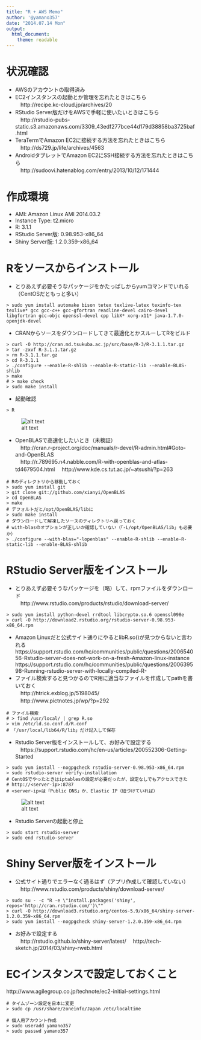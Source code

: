 ---
title: "R + AWS Memo"
author: '@yamano357'
date: "2014.07.14 Mon"
output:
  html_document:
    theme: readable
---


# 状況確認
* AWSのアカウントの取得済み
* EC2インスタンスの起動とか管理を忘れたときはこちら  
　http://recipe.kc-cloud.jp/archives/20
* RStudio Server版だけをAWSで手軽に使いたいときはこちら  
　http://rstudio-pubs-static.s3.amazonaws.com/3309_43edf277bce44d179d38858ba3725baf.html
* TeraTermでAmazon EC2に接続する方法を忘れたときはこちら  
　http://ds729.jp/life/archives/4563
* AndroidタブレットでAmazon EC2にSSH接続する方法を忘れたときはこちら  
　http://sudoovi.hatenablog.com/entry/2013/10/12/171444


# 作成環境
* AMI: Amazon Linux AMI 2014.03.2
* Instance Type: t2.micro
* R: 3.1.1
* RStudio Server版: 0.98.953-x86_64
* Shiny Server版: 1.2.0.359-x86_64


# Rをソースからインストール
* とりあえず必要そうなパッケージをかたっぱしからyumコマンドでいれる（CentOSだともっと多い）
```
> sudo yum install automake bison tetex texlive-latex texinfo-tex texlive* gcc gcc-c++ gcc-gfortran readline-devel cairo-devel libgfortran gcc-objc openssl-devel cpp libX* xorg-x11* java-1.7.0-openjdk-devel
```


* CRANからソースをダウンロードしてきて最適化とかスルーしてRをビルド
```
> curl -O http://cran.md.tsukuba.ac.jp/src/base/R-3/R-3.1.1.tar.gz
> tar -zxvf R-3.1.1.tar.gz
> rm R-3.1.1.tar.gz
> cd R-3.1.1
> ./configure --enable-R-shlib --enable-R-static-lib --enable-BLAS-shlib
> make
# > make check
> sudo make install
```


* 起動確認
```
> R
```
![alt text](figure/R.png)


* OpenBLASで高速化したいとき（未検証）  
　http://cran.r-project.org/doc/manuals/r-devel/R-admin.html#Goto-and-OpenBLAS  
　http://r.789695.n4.nabble.com/R-with-openblas-and-atlas-td4679504.html
　http://www.kde.cs.tut.ac.jp/~atsushi/?p=263
```
# Rのディレクトリから移動しておく
> sudo yum install git
> git clone git://github.com/xianyi/OpenBLAS
> cd OpenBLAS
> make
# デフォルトだと/opt/OpenBLAS/libに
> sudo make install
# ダウンロードして解凍したソースのディレクトリへ戻っておく
# with-blasのオプションが正しいか確認していない（「-L/opt/OpenBLAS/lib」も必要か）
> ./configure --with-blas="-lopenblas" --enable-R-shlib --enable-R-static-lib --enable-BLAS-shlib
```


# RStudio Server版をインストール
* とりあえず必要そうなパッケージを（略）して、rpmファイルをダウンロード  
　http://www.rstudio.com/products/rstudio/download-server/
```
> sudo yum install python-devel rrdtool libcrypto.so.6 openssl098e
> curl -O http://download2.rstudio.org/rstudio-server-0.98.953-x86_64.rpm
```


* Amazon Linuxだと公式サイト通りにやるとlibR.so()が見つからないと言われる  
 https://support.rstudio.com/hc/communities/public/questions/200654056-Rstudio-server-does-not-work-on-a-fresh-Amazon-linux-instance  
 https://support.rstudio.com/hc/communities/public/questions/200639598-Running-rstudio-server-with-locally-compiled-R-
* ファイル検索すると見つかるのでR用に適当なファイルを作成してpathを書いておく  
　http://htrick.exblog.jp/5198045/  
　http://www.pictnotes.jp/wp/?p=292
```
# ファイル検索
# > find /usr/local/ | grep R.so
> vim /etc/ld.so.conf.d/R.conf
# 「/usr/local/lib64/R/lib」だけ記入して保存
```


* Rstudio Server版をインストールして、お好みで設定する  
　https://support.rstudio.com/hc/en-us/articles/200552306-Getting-Started
```
> sudo yum install --nogpgcheck rstudio-server-0.98.953-x86_64.rpm
> sudo rstudio-server verify-installation
# CentOSでやったときはiptablesの設定が必要だったが、設定なしでもアクセスできた
# http://<server-ip>:8787
# <server-ip>は「Public DNS」か、Elastic IP（紐づけていれば）
```
![alt text](figure/rstudio_server.png)



* Rstudio Serverの起動と停止
```
> sudo start rstudio-server
> sudo end rstudio-server
```


# Shiny Server版をインストール
* 公式サイト通りでエラーなく通るはず（アプリ作成して確認していない）  
　http://www.rstudio.com/products/shiny/download-server/
```
> sudo su - -c "R -e \"install.packages('shiny', repos='http://cran.rstudio.com/')\""
> curl -O http://download3.rstudio.org/centos-5.9/x86_64/shiny-server-1.2.0.359-x86_64.rpm
> sudo yum install --nogpgcheck shiny-server-1.2.0.359-x86_64.rpm
```


* お好みで設定する  
　http://rstudio.github.io/shiny-server/latest/
　http://tech-sketch.jp/2014/03/shiny-rweb.html



# ECインスタンスで設定しておくこと
 http://www.agilegroup.co.jp/technote/ec2-initial-settings.html  

```
# タイムゾーン設定を日本に変更
> sudo cp /usr/share/zoneinfo/Japan /etc/localtime

# 個人用アカウント作成
> sudo useradd yamano357
> sudo passwd yamano357
```
